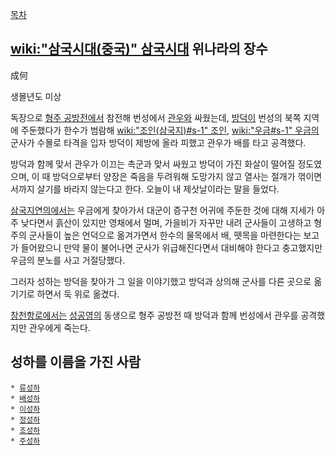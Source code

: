 [[목차]]
== [[wiki:"삼국시대(중국)" 삼국시대]] 위나라의 장수 ==
成何

생몰년도 미상

독장으로 [[형주 공방전]]에서 참전해 번성에서 [[관우]]와 싸웠는데, [[방덕]]이 번성의 북쪽 지역에 주둔했다가 한수가 범람해 [[wiki:"조인(삼국지)#s-1" 조인]], [[wiki:"우금#s-1" 우금]]의 군사가 수몰로 타격을 입자 방덕이 제방에 올라 피했고 관우가 배를 타고 공격했다.

방덕과 함께 맞서 관우가 이끄는 촉군과 맞서 싸웠고 방덕이 가진 화살이 떨어질 정도였으며, 이 때 방덕으로부터 양장은 죽음을 두려워해 도망가지 않고 열사는 절개가 꺾이면서까지 살기를 바라지 않는다고 한다. 오늘이 내 제삿날이라는 말을 들었다.

[[삼국지연의]]에서는 우금에게 찾아가서 대군이 증구천 어귀에 주둔한 것에 대해 지세가 아주 낮다면서 흙산이 있지만 영채에서 멀며, 가을비가 자꾸만 내려 군사들이 고생하고 형주의 군사들이 높은 언덕으로 옮겨가면서 한수의 물목에서 배, 뗏목을 마련한다는 보고가 들어왔으니 만약 물이 불어나면 군사가 위급해진다면서 대비해야 한다고 충고했지만 우금의 분노를 사고 거절당했다.

그러자 성하는 방덕을 찾아가 그 일을 이야기했고 방덕과 상의해 군사를 다른 곳으로 옮기기로 하면서 둑 위로 옮겼다.

[[창천항로]]에서는 [[성공영]]의 동생으로 형주 공방전 때 방덕과 함께 번성에서 관우를 공격했지만 관우에게 죽는다.

== 성하를 이름을 가진 사람 ==
 * [[류성하]]
 * [[배성하]]
 * [[이성하]]
 * [[정성하]]
 * [[조성하]]
 * [[주성하]]
